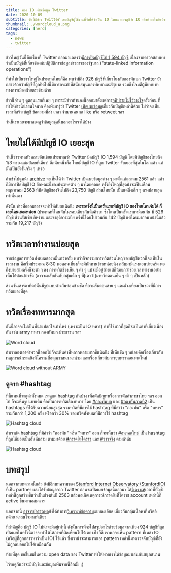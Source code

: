 ```yaml
---
title: มอง IO ผ่านข้อมูล Twitter
date: 2020-10-09
subtitle: วันนี้มีข่าว Twitter ลบบัญชีผู้ใช้งานที่จับได้ว่าเป็น IO ไหนมาลองดูซิว่า IO เค้าทำอะไรกันบ้าง
thumbnail: ./wordcloud_a.png
categories: [nerd]
tags:
  - news
  - twitter
---
```



ข่าวใหญ่วันนี้คือเรื่องที่ Twitter ออกมาแถลงว่า[มีการปิดบัญชีไป 1,594 บัญชี](
  https://blog.twitter.com/en_us/topics/company/2020/disclosing-removed-networks-to-our-archive-of-state-linked-information.html)
เนื่องจากตรวจสอบพบว่าเป็นบัญชีที่เกี่ยวข้องกับปฏิบัติการข้อมูลข่าวสารของรัฐบาล
  ("state-linked information operations")

ที่ทำให้เป็นข่าวใหญ่ในประเทศไทยก็คือ พบว่ามีถึง 926 บัญชีที่เกี่ยวโยงกับกองทัพบก
Twitter ยังกล่าวด้วยว่าบัญชีที่ถูกปิดไปนี้มีการกระทำที่สนับสนุนกองทัพบกและรัฐบาล
  รวมถึงโจมตีผู้มีบทบาททางการเมืองฝ่ายตรงข้ามด้วย

ข่าวนี้อ่าน ๆ ดูตอนแรกก็เฉย ๆ เพราะมีข่าวทำนองนี้ออกมาตั้งแต่การ[อภิปรายไม่ไว้วางใจ](https://mgronline.com/onlinesection/detail/9630000019216)ครั้งก่อน
  ที่ทำให้ข่าวนี้น่าสนใจมาก คือเพิ่งมารู้ว่า Twitter [เปิดเผยข้อมูล](
  https://transparency.twitter.com/en/reports/information-operations.html)เกี่ยวกับบัญชีเหล่านี้ด้วย
  ไม่ว่าจะเป็นเวลาที่สร้างบัญชี ข้อความที่ส่ง เวลา จำนวนคนกด like หรือ retweet ฯลฯ

วันนี้เราเลยจะมาลองดูว่าข้อมูลชุดนี้บอกอะไรเราได้บ้าง



# ไทยไม่ได้มีบัญชี IO เยอะสุด

วันนี้ข่าวพาดหัวหลายอันเขียนประมาณว่า Twitter บิดบัญชี IO 1,594 บัญชี โดยมีบัญชีของไทยถึง 1/3 ครองแชมป์เลยทีเดียว!
อีกนัยหนึ่งคือ ไทยมีบัญชี IO ที่ถูก Twitter จับเยอะที่สุดในโลกแล้ว
แต่มันเป็นยังงั้นจริง ๆ เหรอ

<Plotter options={intl} />

ถ้าเข้าไปดูหน้า [archive](https://transparency.twitter.com/en/reports/information-operations.html)
  จะเห็นได้ว่า Twitter เปิดเผยข้อมูลต่าง ๆ มาตั้งแต่ตุลาคม 2561 แล้ว
แล้วก็มีการปิดบัญชี IO ลักษณะนี้ของประเทศต่าง ๆ มาโดยตลอด
ครั้งยิ่งใหญ่ที่สุดน่าจะเป็นเดือนพฤษภาคม 2563 ที่ปิดบัญชีของจีนไปถึง 23,750 บัญชี
ส่วนไทยนั้น เป็นแค่ติ่งเล็ก ๆ ตรงปลายสุดเท่านั้นเอง

ดังนั้น ข่าวที่ออกมาอาจจะทำให้สับสนนิดนึง **เพราะครั้งนี้เป็นครั้งแรกที่บัญชี IO ของไทยโดนจับได้ ก็เลยโดนเยอะหน่อย**
(ประเทศที่โดนจับในรอบเดียวกันคือคิวบา ซึ่งโดนเป็นครั้งแรกเหมือนกัน มี 526 บัญชี ส่วนรัสเซีย อิหร่าน และซาอุดิอาระเบีย
  ครั้งนี้โดนไปรวมกัน 142 บัญชี แต่โดนมาก่อนหน้านี้แล้วรวมกัน 19,217 บัญชี)



# ทวิตเวลาทำงานบ่อยสุด

จากข้อมูลการทวิตทั้งหมดสองหมื่นกว่าครั้ง พบว่ากิจกรรมการทวิตส่วนใหญ่ของบัญชีพวกนี้จะเป็นในเวลางาน
  คือเริ่มประมาณ 8:30 พอตอนเที่ยงก็จะมีพักทานข้าวหน่อยนึง กลับมามีแรงตอนบ่ายครึ่ง
  พอถึงบ่ายสามครึ่งก็จะซา ๆ ลง
การทวิตช่วงเย็น ๆ ค่ำ ๆ แม้จะมีอยู่บ้างแต่ก็น้อยกว่าช่วงเวลาทำงานอย่างเห็นได้ค่อนข้างชัด
(อาจจะกลับกันกับกลุ่มเด็ก ๆ ที่[เดาว่า]มาทวิตตอนเย็น ๆ ค่ำ ๆ เป็นหลัก)

<Plotter options={time} />

ส่วนวันเสาร์อาทิตย์นั้นมีรูปแบบต่างกันค่อนข้างชัด คือจะเริ่มตอนสาย ๆ และช่วงเที่ยงเป็นช่วงที่มีการทวิตเยอะที่สุด



# ทวิตเรื่องทหารมากสุด

อันนี้อาจจะไม่เป็นที่น่าแปลกใจเท่าไหร่ (เพราะเป็น IO ทหาร)
คำที่ใช้มากที่สุดก็จะเป็นคำที่เกี่ยวเนื่องกัน เช่น army ทหาร กองทัพบก ประชาชน ฯลฯ

![Word cloud](./wordcloud_a.png)

ถ้าเราลองเอาคำพวกนี้ออกไปก็จะเห็นคำที่หลากหลายมากขึ้นนิดนึง
ที่เห็นชัด ๆ หน่อยคือเรื่องเกี่ยวกับ[เหตุการณ์กราดยิงที่โคราช](
  https://th.wikipedia.org/wiki/เหตุกราดยิงที่จังหวัดนครราชสีมา_พ.ศ._2563)
ชื่อคุณ[วาสนา นาน่วม](https://twitter.com/WassanaNanuam)
และเรื่องเกี่ยวกับการยุบพรรคอนาคตใหม่

![Word cloud without ARMY](./wordcloud_b.png)

## ดูจาก #hashtag

ทีนี้แทนที่จะดูคำทั้งหมด เราดูแต่ hashtag กันบ้าง
  เพื่อตัดปัญหาเรื่องการตัดคำภาษาไทย ฯลฯ ออกไป
  ก็จะเห็นรูปแบบเดิม คือเป็นการทวิตเรื่องทหาร
โดย [#กองทัพบก](https://twitter.com/search?q=%23กองทัพบก) และ
  [#กองทัพภาคที่2](https://twitter.com/search?q=%23กองทัพภาคที่2) เป็น hashtags ที่ได้รับความนิยมสูงสุด
รวมทวิตที่มีการใช้ hashtag ที่มีคำว่า "กองทัพ" หรือ "ทหาร" รวมกันกว่า 1,200 ครั้ง
  หรือกว่า 30% ของทวิตทั้งหมดที่มีการใช้ hashtag

![Hashtag cloud](./hashtags_a.png)

ถ้าเราตัด hashtag ที่มีคำว่า "กองทัพ" หรือ "ทหาร" ออก 
  ก็จะเห็นว่า [#อนาคตใหม่](https://twitter.com/search?q=%23อนาคตใหม่) เป็น hashtag
  ที่ถูกใช้บ่อยเป็นอันดับสาม ตามมาด้วย [#กราดยิงโคราช](https://twitter.com/search?q=%23กราดยิงโคราช) และ
  [#ข่าวจริง](https://twitter.com/search?q=%23ข่าวจริง) ตามลำดับ

![Hashtag cloud](./hashtags_b.png)



# บทสรุป

นอกจากบทความนี้แล้ว
  ยังมีอีกบทความของ [Stanford Internet Observatory (StanfordIO)](https://twitter.com/stanfordio)
  ที่เป็น partner และได้รับข้อมูลจาก Twitter ก่อนจะเปิดเผยข้อมูลนี้ออกมา
  ได้[วิเคราะห์](https://fsi.stanford.edu/news/twitter-takedown-october-2020)เวลาที่บัญชีเหล่านี้ถูกสร้างขึ้นว่าเป็นช่วงต้นปี 2563
  แล้วพอเกิดเหตุการณ์กราดยิงที่โคราช account เหล่านี้ก็ active ขึ้นมาพอสมควร

นอกจากนี้ [อาจารย์อรรถพล](http://www.arts.chula.ac.th/ling/people/faculty/attapol8/)ยังได้ทำการ[วิเคราะห์ข้อความ](https://www.facebook.com/teattapol/posts/3337686199651109)แบบละเอียด
เกี่ยวกับกลุ่มเนื้อหาที่ทวิตอีกด้วย น่าสนใจมากทีเดียว

ที่สำคัญคือ บัญชี IO ไม่น่าจะมีอยู่เท่านี้
  ดังนั้นการที่จะไปสรุปอะไรด้วยข้อมูลจากเพียง 924 บัญชีที่ถูกเปิดเผยในครั้งนี้อาจจะทำให้ได้ภาพที่ผิดเพี้ยนไปได้
อย่างไรก็ดี เราพอจะเห็น pattern ที่เหล่า IO (หรือผู้ที่ถูกกล่าวหาว่าเป็น IO) ใช้แล้ว
  ซึ่งเราน่าจะสามารถเอา pattern เหล่านี้มาตรวจจับบัญชีที่ยังไม่ถูกลบออกไปได้เหมือนกัน

ท้ายที่สุด ขอชื่นชมในความ open data ของ Twitter ทำให้พวกเราได้ข้อมูลมาเล่นกันสนุกสนาน

ไว้รอดูกันว่าจะมีบัญชีและข้อมูลเพิ่มจากนี้อีกมั้ย ;)
